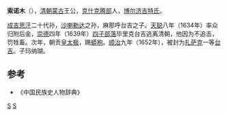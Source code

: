 {{for|大金川土司索诺木|索诺木 (金川)}}
'''索诺木'''（{{bd|？||1656年||catIdx=S}}），[[清朝|清朝]][[蒙古|蒙古]]王公，[[克什克腾部|克什克腾部]]人，[[博尔济吉特氏|博尔济吉特氏]]。

[[成吉思汗|成吉思汗]]二十代孙，[[沙喇勒达|沙喇勒达]]之孙，麻那呼台吉之子。[[天聪|天聪]]八年（1634年）率众归附后金，[[崇德|崇德]]四年（1639年）[[四子部落|四子部落]]毕里克台吉逃离清朝，他因为不追击，罚牲畜。次年，朝贡[[皇太极|皇太极]]，赐[[蟒袍|蟒袍]]。[[顺治|顺治]]九年（1652年），被封为[[扎萨克|扎萨克]]一等[[台吉|台吉]]。子玛纳瑚。

==参考==
*《中国民族史人物辞典》
[[Category:清朝蒙古人|S]]
[[Category:博尔济吉特氏|S]]